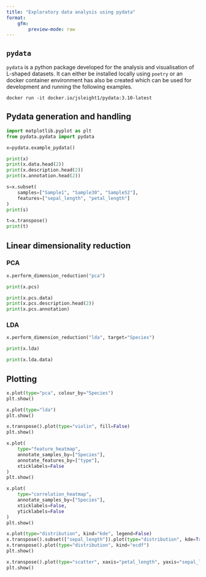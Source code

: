```yaml
---
title: "Exploratory data analysis using pydata"
format: 
    gfm:
        preview-mode: raw
---
```


## `pydata`

`pydata` is a python package developed for the analysis and visualisation of 
L-shaped datasets. It can either be installed locally using `poetry` or an 
docker container environment has also be created which can be used for 
development and running the following examples.

`docker run -it docker.io/jsleight1/pydata:3.10-latest`

## Pydata generation and handling

```python
import matplotlib.pyplot as plt
from pydata.pydata import pydata

x=pydata.example_pydata()

print(x)
print(x.data.head(2))
print(x.description.head(2))
print(x.annotation.head(2))

s=x.subset(
    samples=["Sample1", "Sample30", "Sample52"], 
    features=["sepal_length", "petal_length"]
)
print(s)

t=x.transpose()
print(t)

```

## Linear dimensionality reduction

### PCA
```python

x.perform_dimension_reduction("pca")

print(x.pcs)

print(x.pcs.data)
print(x.pcs.description.head(2))
print(x.pcs.annotation)
```

### LDA
```python

x.perform_dimension_reduction("lda", target="Species")

print(x.lda)

print(x.lda.data)
```


## Plotting

```python
x.plot(type="pca", colour_by="Species")
plt.show()
```

```python
x.plot(type="lda")
plt.show()
```

```python
x.transpose().plot(type="violin", fill=False)
plt.show()
```

```python
x.plot(
    type="feature_heatmap", 
    annotate_samples_by=["Species"], 
    annotate_features_by=["type"], 
    xticklabels=False
)
plt.show()
```

```python
x.plot(
    type="correlation_heatmap", 
    annotate_samples_by=["Species"], 
    xticklabels=False,
    yticklabels=False
)
plt.show()
```

```python
x.plot(type="distribution", kind="kde", legend=False)
x.transpose().subset(["sepal_length"]).plot(type="distribution", kde=True)
x.transpose().plot(type="distribution", kind="ecdf")
plt.show()
```

```python
x.transpose().plot(type="scatter", xaxis="petal_length", yaxis="sepal_length")
plt.show()
```
